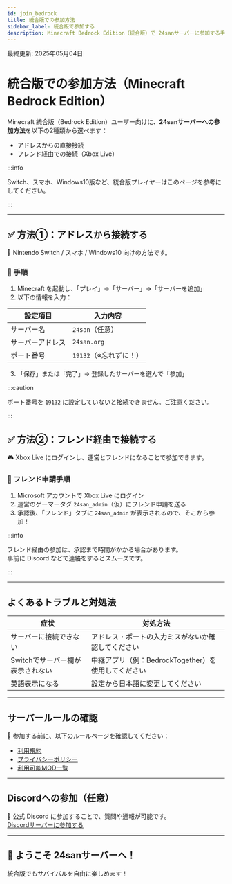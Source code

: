 ```yaml
---
id: join_bedrock
title: 統合版での参加方法
sidebar_label: 統合版で参加する
description: Minecraft Bedrock Edition（統合版）で 24sanサーバーに参加する手順を説明します。
---
```


最終更新: 2025年05月04日

# 統合版での参加方法（Minecraft Bedrock Edition）

Minecraft 統合版（Bedrock Edition）ユーザー向けに、**24sanサーバーへの参加方法**を以下の2種類から選べます：

- アドレスからの直接接続
- フレンド経由での接続（Xbox Live）

:::info

Switch、スマホ、Windows10版など、統合版プレイヤーはこのページを参考にしてください。

:::

---


<Tabs queryString="method" className="tabs-bedrock-method">
  <TabItem value="address" label="アドレス接続" default>

## ✅ 方法①：アドレスから接続する

📱 Nintendo Switch / スマホ / Windows10 向けの方法です。

### 🔧 手順

1. Minecraft を起動し、「プレイ」→「サーバー」→「サーバーを追加」
2. 以下の情報を入力：

| 設定項目 | 入力内容 |
|----------|-----------|
| サーバー名 | `24san`（任意） |
| サーバーアドレス | `24san.org` |
| ポート番号 | `19132`（※忘れずに！） |

3. 「保存」または「完了」→ 登録したサーバーを選んで「参加」

:::caution

ポート番号を `19132` に設定していないと接続できません。ご注意ください。

:::

  </TabItem>
  <TabItem value="friend" label="フレンド接続">

## ✅ 方法②：フレンド経由で接続する

🎮 Xbox Live にログインし、運営とフレンドになることで参加できます。

### 🤝 フレンド申請手順

1. Microsoft アカウントで Xbox Live にログイン  
2. 運営のゲーマータグ `24san_admin`（仮）にフレンド申請を送る  
3. 承認後、「フレンド」タブに `24san_admin` が表示されるので、そこから参加！

:::info

フレンド経由の参加は、承認まで時間がかかる場合があります。  
事前に Discord などで連絡をするとスムーズです。

:::

  </TabItem>
</Tabs>

---

## よくあるトラブルと対処法

| 症状 | 対処方法 |
|------|----------|
| サーバーに接続できない | アドレス・ポートの入力ミスがないか確認してください |
| Switchでサーバー欄が表示されない | 中継アプリ（例：BedrockTogether）を使用してください |
| 英語表示になる | 設定から日本語に変更してください |

---

## サーバールールの確認

🚨 参加する前に、以下のルールページを確認してください：

- [利用規約](/docs/rules/terms_of_use)
- [プライバシーポリシー](/docs/rules/privacy_policy)
- [利用可能MOD一覧](/docs/rules/allowed_mods)

---

## Discordへの参加（任意）

💬 公式 Discord に参加することで、質問や通報が可能です。  
[Discordサーバーに参加する](https://discord.com/invite/24san-orgsaba-873417465806352415)

---

## 🎉 ようこそ 24sanサーバーへ！

統合版でもサバイバルを自由に楽しめます！
